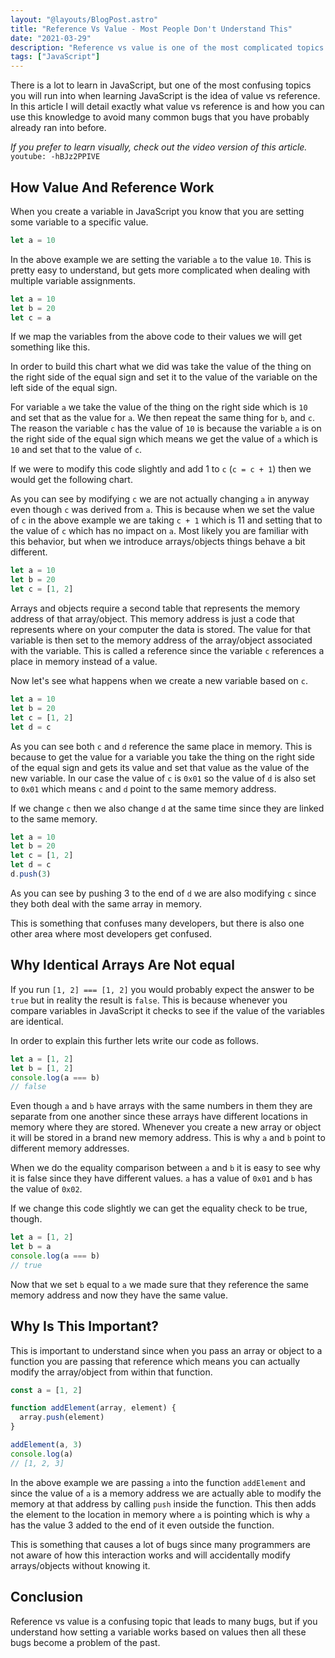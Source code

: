 ```yaml
---
layout: "@layouts/BlogPost.astro"
title: "Reference Vs Value - Most People Don't Understand This"
date: "2021-03-29"
description: "Reference vs value is one of the most complicated topics beginner developers face, but it is much easier than it appears."
tags: ["JavaScript"]
---
```



There is a lot to learn in JavaScript, but one of the most confusing topics you will run into when learning JavaScript is the idea of value vs reference. In this article I will detail exactly what value vs reference is and how you can use this knowledge to avoid many common bugs that you have probably already ran into before.

_If you prefer to learn visually, check out the video version of this article._
`youtube: -hBJz2PPIVE`

## How Value And Reference Work

When you create a variable in JavaScript you know that you are setting some variable to a specific value.

```js
let a = 10
```

In the above example we are setting the variable `a` to the value `10`. This is pretty easy to understand, but gets more complicated when dealing with multiple variable assignments.

```js
let a = 10
let b = 20
let c = a
```

If we map the variables from the above code to their values we will get something like this.

<ValueChart variables="{ a: 10, b: 20, c: 10 }" />

In order to build this chart what we did was take the value of the thing on the right side of the equal sign and set it to the value of the variable on the left side of the equal sign.

For variable `a` we take the value of the thing on the right side which is `10` and set that as the value for `a`. We then repeat the same thing for `b`, and `c`. The reason the variable `c` has the value of `10` is because the variable `a` is on the right side of the equal sign which means we get the value of `a` which is `10` and set that to the value of `c`.

If we were to modify this code slightly and add 1 to `c` (`c = c + 1`) then we would get the following chart.

<ValueChart variables="{ a: 10, b: 20, c: 11 }" />

As you can see by modifying `c` we are not actually changing `a` in anyway even though `c` was derived from `a`. This is because when we set the value of `c` in the above example we are taking `c + 1` which is 11 and setting that to the value of `c` which has no impact on `a`. Most likely you are familiar with this behavior, but when we introduce arrays/objects things behave a bit different.

```js
let a = 10
let b = 20
let c = [1, 2]
```

<ValueChart
  variables="{ a: 10, b: 20, c: '0x01' }"
  memory="[['0x01', [1, 2]]]"
/>

Arrays and objects require a second table that represents the memory address of that array/object. This memory address is just a code that represents where on your computer the data is stored. The value for that variable is then set to the memory address of the array/object associated with the variable. This is called a reference since the variable `c` references a place in memory instead of a value.

Now let's see what happens when we create a new variable based on `c`.

```js
let a = 10
let b = 20
let c = [1, 2]
let d = c
```

<ValueChart
  variables="{ a: 10, b: 20, c: '0x01', d: '0x01' }"
  memory="[['0x01', [1, 2]]]"
/>

As you can see both `c` and `d` reference the same place in memory. This is because to get the value for a variable you take the thing on the right side of the equal sign and gets its value and set that value as the value of the new variable. In our case the value of `c` is `0x01` so the value of `d` is also set to `0x01` which means `c` and `d` point to the same memory address.

If we change `c` then we also change `d` at the same time since they are linked to the same memory.

```js
let a = 10
let b = 20
let c = [1, 2]
let d = c
d.push(3)
```

<ValueChart
  variables="{ a: 10, b: 20, c: '0x01', d: '0x01' }"
  memory="[['0x01', [1, 2, 3]]]"
/>

As you can see by pushing 3 to the end of `d` we are also modifying `c` since they both deal with the same array in memory.

This is something that confuses many developers, but there is also one other area where most developers get confused.

## Why Identical Arrays Are Not equal

If you run `[1, 2] === [1, 2]` you would probably expect the answer to be `true` but in reality the result is `false`. This is because whenever you compare variables in JavaScript it checks to see if the value of the variables are identical.

In order to explain this further lets write our code as follows.

```js
let a = [1, 2]
let b = [1, 2]
console.log(a === b)
// false
```

<ValueChart
  variables="{ a: '0x01', b: '0x02' }"
  memory="[['0x01', [1, 2]], ['0x02', [1, 2]]]"
/>

Even though `a` and `b` have arrays with the same numbers in them they are separate from one another since these arrays have different locations in memory where they are stored. Whenever you create a new array or object it will be stored in a brand new memory address. This is why `a` and `b` point to different memory addresses.

When we do the equality comparison between `a` and `b` it is easy to see why it is false since they have different values. `a` has a value of `0x01` and `b` has the value of `0x02`.

If we change this code slightly we can get the equality check to be true, though.

```js
let a = [1, 2]
let b = a
console.log(a === b)
// true
```

<ValueChart variables="{ a: '0x01', b: '0x01' }" memory="[['0x01', [1, 2]]]" />

Now that we set `b` equal to `a` we made sure that they reference the same memory address and now they have the same value.

## Why Is This Important?

This is important to understand since when you pass an array or object to a function you are passing that reference which means you can actually modify the array/object from within that function.

```js
const a = [1, 2]

function addElement(array, element) {
  array.push(element)
}

addElement(a, 3)
console.log(a)
// [1, 2, 3]
```

In the above example we are passing `a` into the function `addElement` and since the value of `a` is a memory address we are actually able to modify the memory at that address by calling `push` inside the function. This then adds the element to the location in memory where `a` is pointing which is why `a` has the value 3 added to the end of it even outside the function.

This is something that causes a lot of bugs since many programmers are not aware of how this interaction works and will accidentally modify arrays/objects without knowing it.

## Conclusion

Reference vs value is a confusing topic that leads to many bugs, but if you understand how setting a variable works based on values then all these bugs become a problem of the past.
